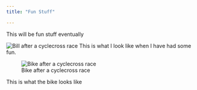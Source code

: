 ```yaml
---
title: "Fun Stuff"

---
```


This will be fun stuff eventually

![Bill after a cyclecross race](/images/wlp_postrace.jpg)
This is what I look like when I have had some fun.

![Bike after a cyclecross race](/images/wlbike.jpg)

This is what the bike looks like